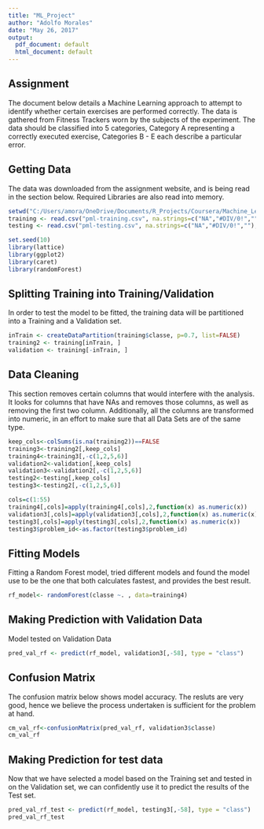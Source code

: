 ```yaml
---
title: "ML_Project"
author: "Adolfo Morales"
date: "May 26, 2017"
output:
  pdf_document: default
  html_document: default
---
```


## Assignment

The document below details a Machine Learning approach to attempt to identify whether certain exercises are performed correctly. The data is gathered from Fitness Trackers worn by the subjects of the experiment. The data should be classified into 5 categories, Category A representing a correctly executed exercise, Categories B - E each describe a particular error. 

## Getting Data

The data was downloaded from the assignment website, and is being read in the section below. Required Libraries are also read into memory. 

```r
setwd("C:/Users/amora/OneDrive/Documents/R_Projects/Coursera/Machine_Learning/Project")
training <- read.csv("pml-training.csv", na.strings=c("NA","#DIV/0!",""), header=TRUE)
testing <- read.csv("pml-testing.csv", na.strings=c("NA","#DIV/0!",""), header=TRUE)

set.seed(10)
library(lattice)
library(ggplot2)
library(caret)
library(randomForest)
```

## Splitting Training into Training/Validation

In order to test the model to be fitted, the training data will be partitioned into a Training and a Validation set. 

``` r
inTrain <- createDataPartition(training$classe, p=0.7, list=FALSE)
training2 <- training[inTrain, ]
validation <- training[-inTrain, ]
```

## Data Cleaning

This section removes certain columns that would interfere with the analysis. It looks for columns that have NAs and removes those columns, as well as removing the first two column. Additionally, all the columns are transformed into numeric, in an effort to make sure that all Data Sets are of the same type. 
``` r
keep_cols<-colSums(is.na(training2))==FALSE
training3<-training2[,keep_cols]
training4<-training3[,-c(1,2,5,6)]
validation2<-validation[,keep_cols]
validation3<-validation2[,-c(1,2,5,6)]
testing2<-testing[,keep_cols]
testing3<-testing2[,-c(1,2,5,6)]

cols=c(1:55)
training4[,cols]=apply(training4[,cols],2,function(x) as.numeric(x))
validation3[,cols]=apply(validation3[,cols],2,function(x) as.numeric(x))
testing3[,cols]=apply(testing3[,cols],2,function(x) as.numeric(x))
testing3$problem_id<-as.factor(testing3$problem_id)
```


## Fitting Models

Fitting a Random Forest model, tried different models and found the model use to be the one that both calculates fastest, and provides the best result. 

``` r
rf_model<- randomForest(classe ~. , data=training4)
```

## Making Prediction with Validation Data

Model tested on Validation Data 

``` r
pred_val_rf <- predict(rf_model, validation3[,-58], type = "class")
```

## Confusion Matrix

The confusion matrix below shows model accuracy. The resluts are very good, hence we believe the process undertaken is sufficient for the problem at hand. 

``` r
cm_val_rf<-confusionMatrix(pred_val_rf, validation3$classe)
cm_val_rf
```

## Making Prediction for test data

Now that we have selected a model based on the Training set and tested in on the Validation set, we can confidently use it to predict the results of the Test set. 

``` r
pred_val_rf_test <- predict(rf_model, testing3[,-58], type = "class")
pred_val_rf_test
```




